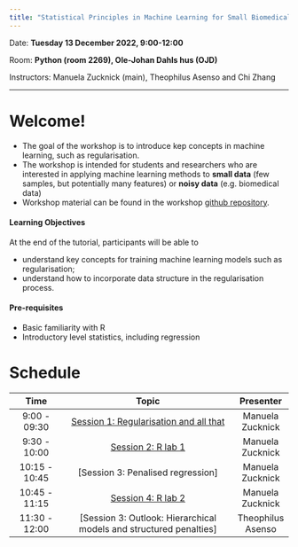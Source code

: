 ```yaml
---
title: "Statistical Principles in Machine Learning for Small Biomedical Data"
---
```


Date: **Tuesday 13 December 2022, 9:00-12:00**

Room: **Python (room 2269), Ole-Johan Dahls hus (OJD)**

Instructors: Manuela Zucknick (main), Theophilus Asenso and Chi Zhang

------------------------------------------------------------------------

# Welcome!

-   The goal of the workshop is to introduce kep concepts in machine learning, such as regularisation.
-   The workshop is intended for students and researchers who are interested in applying machine learning methods to **small data** (few samples, but potentially many features) or **noisy data** (e.g. biomedical data)
-   Workshop material can be found in the workshop [github repository](https://github.com/ocbe-uio/2022_bioinformatics_workshop).

#### Learning Objectives

At the end of the tutorial, participants will be able to

-   understand key concepts for training machine learning models such as regularisation;
-   understand how to incorporate data structure in the regularisation process.

#### Pre-requisites

-   Basic familiarity with R
-   Introductory level statistics, including regression

# Schedule

|     Time      |                                Topic                                 |     Presenter     |
|:------------:|:-----------------------------------------:|:------------:|
| 9:00 - 09:30  |       [Session 1: Regularisation and all that](part0_prep.qmd)       | Manuela Zucknick  |
| 9:30 - 10:00  |                 [Session 2: R lab 1](part1_eda.qmd)                  | Manuela Zucknick  |
| 10:15 - 10:45 |                 \[Session 3: Penalised regression\]                  | Manuela Zucknick  |
| 10:45 - 11:15 |                [Session 4: R lab 2](part2_model.qmd)                 | Manuela Zucknick  |
| 11:30 - 12:00 | \[Session 3: Outlook: Hierarchical models and structured penalties\] | Theophilus Asenso |
